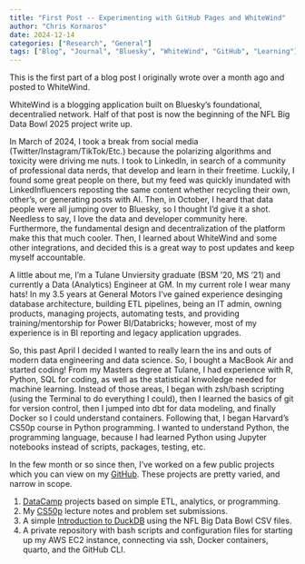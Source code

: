 ```yaml
---
title: "First Post -- Experimenting with GitHub Pages and WhiteWind"
author: "Chris Kornaros"
date: 2024-12-14
categories: ["Research", "General"]
tags: ["Blog", "Journal", "Bluesky", "WhiteWind", "GitHub", "Learning"]
---
```


This is the first part of a blog post I originally wrote over a month ago and posted to WhiteWind.

WhiteWind is a blogging application built on Bluesky's foundational, decentralied network. Half of that post is now the beginning of the NFL Big Data Bowl 2025 project write up.

In March of 2024, I took a break from social media (Twitter/Instagram/TikTok/Etc.) because the polarizing algorithms and toxicity were driving me nuts. I took to LinkedIn, in search of a community of professional data nerds, that develop and learn in their freetime. Luckily, I found some great people on there, but my feed was quickly inundated with LinkedInfluencers reposting the same content whether recycling their own, other's, or generating posts with AI. Then, in October, I heard that data people were all jumping over to Bluesky, so I thought I'd give it a shot. Needless to say, I love the data and developer community here. Furthermore, the fundamental design and decentralization of the platform make this that much cooler. Then,
I learned about WhiteWind and some other integrations, and decided this is a great way to post updates and keep myself accountable. 

A little about me, I'm a Tulane Unviersity graduate (BSM '20, MS '21) and currently a Data (Analytics) Engineer at GM. In my current role I wear many hats! In my 3.5 years at General Motors I've gained experience desinging database architecture, building ETL pipelines, being an IT admin, owning products, managing projects, automating tests, and providing training/mentorship for Power BI/Databricks; however, most of my experience is in BI reporting and legacy application upgrades. 

So, this past April I decided I wanted to really learn the ins and outs of modern data engineering and data science. So, I bought a MacBook Air and started coding! From my Masters degree at Tulane, I had experience with R, Python, SQL for coding, as well as the statistical knwoledge needed for machine learning. Instead of those areas, I began with zsh/bash scripting (using the Terminal to do everything I could), then I learned the basics of git for version control, then I jumped into dbt for data modeling, and finally Docker so I could understand containers. Following that, I began Harvard's CS50p course in Python programming. I wanted to understand Python, the programming language, because I had learned Python using Jupyter notebooks instead of scripts, packages, testing, etc.

In the few month or so since then, I've worked on a few public projects which you can view on my [GitHub](https://www.github.com/ChrisKornaros). These projects are pretty varied, and narrow in scope.

1. [DataCamp](https://app.datacamp.com/learn/projects) projects based on simple ETL, analytics, or programming.
2. My [CS50p](https://www.github.com/ChrisKornaros/CS50p) lecture notes and problem set submissions.
3. A simple [Introduction to DuckDB](https://www.github.com/ChrisKornaros/DuckDB_Introduction) using the NFL Big Data Bowl CSV files.
4. A private repository with bash scripts and configuration files for starting up my AWS EC2 instance, connecting via ssh, Docker containers, quarto, and the GitHub CLI.